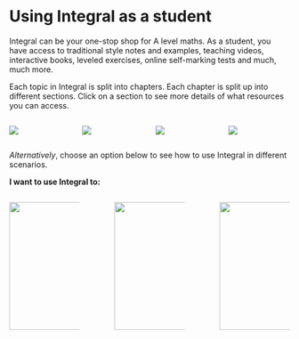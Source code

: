 # Using Integral as a student

Integral can be your one-stop shop for A level maths. As a student, you have access to traditional style notes and examples, teaching videos, interactive books, leveled exercises, online self-marking tests and much, much more.

Each topic in Integral is split into chapters. Each chapter is split up into different sections. Click on a section to see more details of what resources you can access.

::: columns


::: {.column width="25%"}
[![](images/learn.png)](Learn.qmd)
:::

::: {.column width="25%"}
[![](images/develop.png)](Develop.qmd)
:::

::: {.column width="25%"}
[![](images/progres.png)](Progress.qmd)
:::

::: {.column width="25%"}
[![](images/extend.png)](Extend.qmd)
:::
:::

*Alternatively*, choose an option below to see how to use Integral in different scenarios.

**I want to use Integral to:**

::: columns
::: {.column width="30%"}
[![](images/image-965064493.png){width="230"}](catchup.qmd)
:::

::: {.column width="5%"}
:::

::: {.column width="30%"}
[![](images/image-1348902770.png){width="230"}](practice.qmd)
:::

::: {.column width="5%"}
:::

::: {.column width="30%"}
[![](images/learning.png){width="230"}](learning.qmd)
:::
:::
